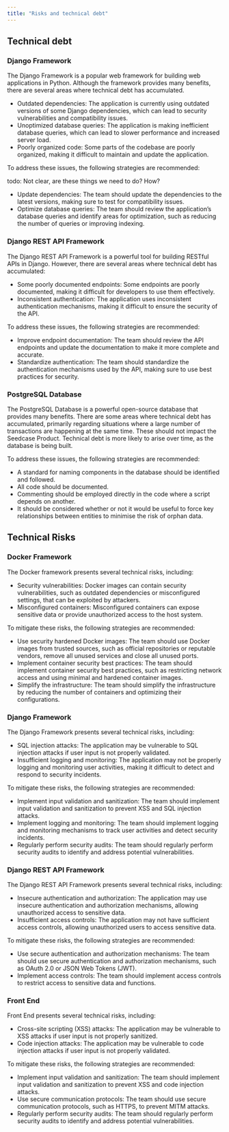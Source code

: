 ```yaml
---
title: "Risks and technical debt"
---
```


## Technical debt

### Django Framework

The Django Framework is a popular web framework for building web
applications in Python. Although the framework provides many benefits,
there are several areas where technical debt has accumulated.

-   Outdated dependencies: The application is currently using outdated
    versions of some Django dependencies, which can lead to security
    vulnerabilities and compatibility issues.
-   Unoptimized database queries: The application is making inefficient
    database queries, which can lead to slower performance and increased
    server load.
-   Poorly organized code: Some parts of the codebase are poorly
    organized, making it difficult to maintain and update the
    application.

To address these issues, the following strategies are recommended:

todo: Not clear, are these things we need to do? How?

-   Update dependencies: The team should update the dependencies to the
    latest versions, making sure to test for compatibility issues.
-   Optimize database queries: The team should review the application's
    database queries and identify areas for optimization, such as
    reducing the number of queries or improving indexing.

### Django REST API Framework

The Django REST API Framework is a powerful tool for building RESTful
APIs in Django. However, there are several areas where technical debt
has accumulated:

-   Some poorly documented endpoints: Some endpoints are poorly
    documented, making it difficult for developers to use them
    effectively.
-   Inconsistent authentication: The application uses inconsistent
    authentication mechanisms, making it difficult to ensure the
    security of the API.

To address these issues, the following strategies are recommended:

-   Improve endpoint documentation: The team should review the API
    endpoints and update the documentation to make it more complete and
    accurate.
-   Standardize authentication: The team should standardize the
    authentication mechanisms used by the API, making sure to use best
    practices for security.

### PostgreSQL Database

The PostgreSQL Database is a powerful open-source database that provides
many benefits. There are some areas where technical debt has
accumulated, primarily regarding situations where a large number of
transactions are happening at the same time. These should not impact the
Seedcase Product. Technical debt is more likely to arise over time, as
the database is being built.

To address these issues, the following strategies are recommended:

-   A standard for naming components in the database should be
    identified and followed.
-   All code should be documented.
-   Commenting should be employed directly in the code where a script
    depends on another.
-   It should be considered whether or not it would be useful to force
    key relationships between entities to minimise the risk of orphan
    data.

## Technical Risks

### Docker Framework

The Docker framework presents several technical risks, including:

-   Security vulnerabilities: Docker images can contain security
    vulnerabilities, such as outdated dependencies or misconfigured
    settings, that can be exploited by attackers.
-   Misconfigured containers: Misconfigured containers can expose
    sensitive data or provide unauthorized access to the host system.

To mitigate these risks, the following strategies are recommended:

-   Use security hardened Docker images: The team should use Docker
    images from trusted sources, such as official repositories or
    reputable vendors, remove all unused services and close all unused
    ports.
-   Implement container security best practices: The team should
    implement container security best practices, such as restricting
    network access and using minimal and hardened container images.
-   Simplify the infrastructure: The team should simplify the
    infrastructure by reducing the number of containers and optimizing
    their configurations.

### Django Framework

The Django Framework presents several technical risks, including:

-   SQL injection attacks: The application may be vulnerable to SQL
    injection attacks if user input is not properly validated.
-   Insufficient logging and monitoring: The application may not be
    properly logging and monitoring user activities, making it difficult
    to detect and respond to security incidents.

To mitigate these risks, the following strategies are recommended:

-   Implement input validation and sanitization: The team should
    implement input validation and sanitization to prevent XSS and SQL
    injection attacks.
-   Implement logging and monitoring: The team should implement logging
    and monitoring mechanisms to track user activities and detect
    security incidents.
-   Regularly perform security audits: The team should regularly perform
    security audits to identify and address potential vulnerabilities.

### Django REST API Framework

The Django REST API Framework presents several technical risks,
including:

-   Insecure authentication and authorization: The application may use
    insecure authentication and authorization mechanisms, allowing
    unauthorized access to sensitive data.
-   Insufficient access controls: The application may not have
    sufficient access controls, allowing unauthorized users to access
    sensitive data.

To mitigate these risks, the following strategies are recommended:

-   Use secure authentication and authorization mechanisms: The team
    should use secure authentication and authorization mechanisms, such
    as OAuth 2.0 or JSON Web Tokens (JWT).
-   Implement access controls: The team should implement access controls
    to restrict access to sensitive data and functions.

### Front End

Front End presents several technical risks, including:

-   Cross-site scripting (XSS) attacks: The application may be
    vulnerable to XSS attacks if user input is not properly sanitized.
-   Code injection attacks: The application may be vulnerable to code
    injection attacks if user input is not properly validated.

To mitigate these risks, the following strategies are recommended:

-   Implement input validation and sanitization: The team should
    implement input validation and sanitization to prevent XSS and code
    injection attacks.
-   Use secure communication protocols: The team should use secure
    communication protocols, such as HTTPS, to prevent MITM attacks.
-   Regularly perform security audits: The team should regularly perform
    security audits to identify and address potential vulnerabilities.
